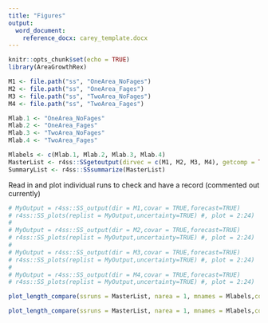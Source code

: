```yaml
---
title: "Figures"
output: 
  word_document:
    reference_docx: carey_template.docx
---
```


```r
knitr::opts_chunk$set(echo = TRUE)
library(AreaGrowthRex)
```

```r
M1 <- file.path("ss", "OneArea_NoFages")
M2 <- file.path("ss", "OneArea_Fages")
M3 <- file.path("ss", "TwoArea_NoFages")
M4 <- file.path("ss", "TwoArea_Fages")

Mlab.1 <- "OneArea_NoFages"
Mlab.2 <- "OneArea_Fages"
Mlab.3 <- "TwoArea_NoFages"
Mlab.4 <- "TwoArea_Fages"

Mlabels <- c(Mlab.1, Mlab.2, Mlab.3, Mlab.4)
MasterList <- r4ss::SSgetoutput(dirvec = c(M1, M2, M3, M4), getcomp = TRUE, getcovar = TRUE)
SummaryList <- r4ss::SSsummarize(MasterList)
```

Read in and plot individual runs to check and have a record (commented out currently)

```r
# MyOutput = r4ss::SS_output(dir = M1,covar = TRUE,forecast=TRUE)
# r4ss::SS_plots(replist = MyOutput,uncertainty=TRUE) #, plot = 2:24) 
# 
# MyOutput = r4ss::SS_output(dir = M2,covar = TRUE,forecast=TRUE)
# r4ss::SS_plots(replist = MyOutput,uncertainty=TRUE) #, plot = 2:24) 
# 
# MyOutput = r4ss::SS_output(dir = M3,covar = TRUE,forecast=TRUE)
# r4ss::SS_plots(replist = MyOutput,uncertainty=TRUE) #, plot = 2:24) 
# 
# MyOutput = r4ss::SS_output(dir = M4,covar = TRUE,forecast=TRUE)
# r4ss::SS_plots(replist = MyOutput,uncertainty=TRUE) #, plot = 2:24) 
```

```r
plot_length_compare(ssruns = MasterList, narea = 1, mnames = Mlabels,comptype = "length")
```



```r
plot_length_compare(ssruns = MasterList, narea = 1, mnames = Mlabels,comptype = "age")
```


